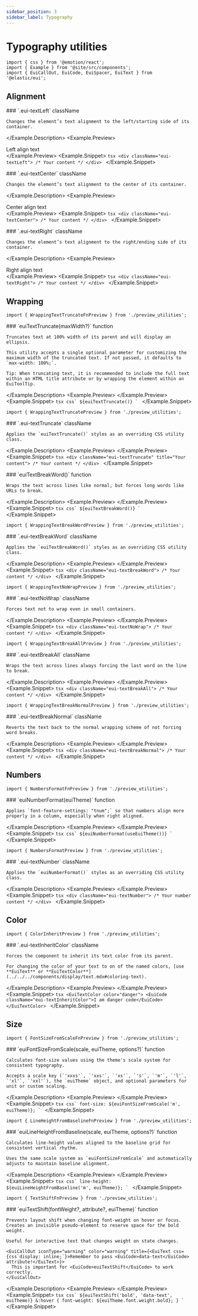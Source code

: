 ```yaml
---
sidebar_position: 3
sidebar_label: Typography
---
```


# Typography utilities

```mdx-code-block
import { css } from '@emotion/react';
import { Example } from '@site/src/components';
import { EuiCallOut, EuiCode, EuiSpacer, EuiText } from '@elastic/eui';
```

## Alignment

<Example>
  <Example.Description>
    ### `.eui-textLeft` <Badge color="hollow">className</Badge>

    Changes the element’s text alignment to the left/starting side of its container.

  </Example.Description>
  <Example.Preview>
    <div className="eui-textLeft">Left align text</div>
  </Example.Preview>
  <Example.Snippet>
    ```tsx
    <div className="eui-textLeft">
      /* Your content */
    </div>
    ```
  </Example.Snippet>
</Example>

<EuiSpacer />

<Example>
  <Example.Description>
    ### `.eui-textCenter` <Badge color="hollow">className</Badge>

    Changes the element’s text alignment to the center of its container.

  </Example.Description>
  <Example.Preview>
    <div className="eui-textCenter">Center align text</div>
  </Example.Preview>
  <Example.Snippet>
    ```tsx
    <div className="eui-textCenter">
      /* Your content */
    </div>
    ```
  </Example.Snippet>
</Example>

<EuiSpacer />

<Example>
  <Example.Description>
    ### `.eui-textRight` <Badge color="hollow">className</Badge>

    Changes the element’s text alignment to the right/ending side of its container.

  </Example.Description>
  <Example.Preview>
    <div className="eui-textRight">Right align text</div>
  </Example.Preview>
  <Example.Snippet>
    ```tsx
    <div className="eui-textRight">
      /* Your content */
    </div>
    ```
  </Example.Snippet>
</Example>

## Wrapping

```mdx-code-block
import { WrappingTextTruncateFnPreview } from './preview_utilities';
```

<Example>
  <Example.Description>
    ### `euiTextTruncate(maxWidth?)` <Badge color="hollow">function</Badge>

    Truncates text at 100% width of its parent and will display an ellipsis.

    This utility accepts a single optional parameter for customizing the maximum width of the truncated text. If not passed, it defaults to `max-width: 100%;`.

    Tip: When truncating text, it is recommended to include the full text within an HTML title attribute or by wrapping the element within an EuiToolTip.

  </Example.Description>
  <Example.Preview>
    <WrappingTextTruncateFnPreview />
  </Example.Preview>
  <Example.Snippet>
    ```tsx
    css`
      ${euiTextTruncate()}
    `
    ```
  </Example.Snippet>
</Example>

<EuiSpacer />

```mdx-code-block
import { WrappingTextTruncatePreview } from './preview_utilities';
```

<Example>
  <Example.Description>
    ### `.eui-textTruncate` <Badge color="hollow">className</Badge>

    Applies the `euiTextTruncate()` styles as an overriding CSS utility class.

  </Example.Description>
  <Example.Preview>
    <WrappingTextTruncatePreview />
  </Example.Preview>
  <Example.Snippet>
    ```tsx
    <div
      className="eui-textTruncate"
      title="Your content">
      /* Your content */
    </div>
    ```
  </Example.Snippet>
</Example>

<EuiSpacer />


<Example>
  <Example.Description>
    ### `euiTextBreakWord()` <Badge color="hollow">function</Badge>

    Wraps the text across lines like normal, but forces long words like URLs to break.

  </Example.Description>
  <Example.Preview>
    <WrappingTextBreakWordFnPreview />
  </Example.Preview>
  <Example.Snippet>
    ```tsx
    css`
      ${euiTextBreakWord()}
    `
    ```
  </Example.Snippet>
</Example>

<EuiSpacer />

```mdx-code-block
import { WrappingTextBreakWordPreview } from './preview_utilities';
```

<Example>
  <Example.Description>
    ### `.eui-textBreakWord` <Badge color="hollow">className</Badge>

    Applies the `euiTextBreakWord()` styles as an overriding CSS utility class.

  </Example.Description>
  <Example.Preview>
    <WrappingTextBreakWordPreview />
  </Example.Preview>
  <Example.Snippet>
    ```tsx
    <div className="eui-textBreakWord">
      /* Your content */
    </div>
    ```
  </Example.Snippet>
</Example>

<EuiSpacer />

```mdx-code-block
import { WrappingTextNoWrapPreview } from './preview_utilities';
```

<Example>
  <Example.Description>
    ### `.eui-textNoWrap` <Badge color="hollow">className</Badge>

    Forces text not to wrap even in small containers.

  </Example.Description>
  <Example.Preview>
    <WrappingTextNoWrapPreview />
  </Example.Preview>
  <Example.Snippet>
    ```tsx
    <div className="eui-textNoWrap">
      /* Your content */
    </div>
    ```
  </Example.Snippet>
</Example>

<EuiSpacer />

```mdx-code-block
import { WrappingTextBreakAllPreview } from './preview_utilities';
```

<Example>
  <Example.Description>
    ### `.eui-textBreakAll` <Badge color="hollow">className</Badge>

    Wraps the text across lines always forcing the last word on the line to break.

  </Example.Description>
  <Example.Preview>
    <WrappingTextBreakAllPreview />
  </Example.Preview>
  <Example.Snippet>
    ```tsx
    <div className="eui-textBreakAll">
      /* Your content */
    </div>
    ```
  </Example.Snippet>
</Example>

<EuiSpacer />

```mdx-code-block
import { WrappingTextBreakNormalPreview } from './preview_utilities';
```

<Example>
  <Example.Description>
    ### `.eui-textBreakNormal` <Badge color="hollow">className</Badge>

    Reverts the text back to the normal wrapping scheme of not forcing word breaks.

  </Example.Description>
  <Example.Preview>
    <WrappingTextBreakNormalPreview />
  </Example.Preview>
  <Example.Snippet>
    ```tsx
    <div className="eui-textBreakNormal">
      /* Your content */
    </div>
    ```
  </Example.Snippet>
</Example>

## Numbers

```mdx-code-block
import { NumbersFormatFnPreview } from './preview_utilities';
```

<Example>
  <Example.Description>
    ### `euiNumberFormat(euiTheme)` <Badge color="hollow">function</Badge>

    Applies `font-feature-settings: "tnum";` so that numbers align more properly in a column, especially when right aligned.

  </Example.Description>
  <Example.Preview>
    <NumbersFormatFnPreview />
  </Example.Preview>
  <Example.Snippet>
    ```tsx
    css`
      ${euiNumberFormat(useEuiTheme())}
    `
    ```
  </Example.Snippet>
</Example>

<EuiSpacer />

```mdx-code-block
import { NumbersFormatPreview } from './preview_utilities';
```

<Example>
  <Example.Description>
    ### `.eui-textNumber` <Badge color="hollow">className</Badge>

    Applies the `euiNumberFormat()` styles as an overriding CSS utility class.

  </Example.Description>
  <Example.Preview>
    <NumbersFormatPreview />
  </Example.Preview>
  <Example.Snippet>
    ```tsx
    <div className="eui-textNumber">
      /* Your number content */
    </div>
    ```
  </Example.Snippet>
</Example>

## Color

```mdx-code-block
import { ColorInheritPreview } from './preview_utilities';
```

<Example>
  <Example.Description>
    ### `.eui-textInheritColor` <Badge color="hollow">className</Badge>

    Forces the component to inherit its text color from its parent.

    For changing the color of your text to on of the named colors, [use **EuiText** or **EuiTextColor**](../../../components/display/text.mdx#coloring-text).

  </Example.Description>
  <Example.Preview>
    <ColorInheritPreview />
  </Example.Preview>
  <Example.Snippet>
    ```tsx
    <EuiTextColor color="danger">
      <EuiCode className="eui-textInheritColor">I am danger code</EuiCode>
    </EuiTextColor>
    ```
  </Example.Snippet>
</Example>

## Size

```mdx-code-block
import { FontSizeFromScaleFnPreview } from './preview_utilities';
```

<Example>
  <Example.Description>
    ### `euiFontSizeFromScale(scale, euiTheme, options?)` <Badge color="hollow">function</Badge>

    Calculates font-size values using the theme's scale system for consistent typography.

    Accepts a scale key (`'xxxs'`, `'xxs'`, `'xs'`, `'s'`, `'m'`, `'l'`, `'xl'`, `'xxl'`), the `euiTheme` object, and optional parameters for unit or custom scaling.

  </Example.Description>
  <Example.Preview>
    <FontSizeFromScaleFnPreview />
  </Example.Preview>
  <Example.Snippet>
    ```tsx
    css`
      font-size: ${euiFontSizeFromScale('m', euiTheme)};
    `
    ```
  </Example.Snippet>
</Example>

<EuiSpacer />

```mdx-code-block
import { LineHeightFromBaselineFnPreview } from './preview_utilities';
```

<Example>
  <Example.Description>
    ### `euiLineHeightFromBaseline(scale, euiTheme, options?)` <Badge color="hollow">function</Badge>

    Calculates line-height values aligned to the baseline grid for consistent vertical rhythm.

    Uses the same scale system as `euiFontSizeFromScale` and automatically adjusts to maintain baseline alignment.

  </Example.Description>
  <Example.Preview>
    <LineHeightFromBaselineFnPreview />
  </Example.Preview>
  <Example.Snippet>
    ```tsx
    css`
      line-height: ${euiLineHeightFromBaseline('m', euiTheme)};
    `
    ```
  </Example.Snippet>
</Example>

<EuiSpacer />

```mdx-code-block
import { TextShiftFnPreview } from './preview_utilities';
```

<Example>
  <Example.Description>
    ### `euiTextShift(fontWeight?, attribute?, euiTheme)` <Badge color="hollow">function</Badge>

    Prevents layout shift when changing font-weight on hover or focus. Creates an invisible pseudo-element to reserve space for the bold weight.

    Useful for interactive text that changes weight on state changes.

    <EuiCallOut iconType="warning" color="warning" title={<EuiText css={css`display: inline;`}>Remember to pass <EuiCode>data-text</EuiCode> attribute!</EuiText>}>
      This is important for <EuiCode>euiTextShift</EuiCode> to work correctly.
    </EuiCallOut>

  </Example.Description>
  <Example.Preview>
    <TextShiftFnPreview />
  </Example.Preview>
  <Example.Snippet>
    ```tsx
    css`
      ${euiTextShift('bold', 'data-text', euiTheme)}
      &:hover {
        font-weight: ${euiTheme.font.weight.bold};
      }
    `
    ```
  </Example.Snippet>
</Example>
